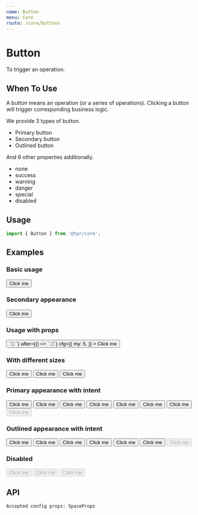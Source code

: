 ```yaml
---
name: Button
menu: Core
route: /core/buttons
---
```



# Button

To trigger an operation.

## When To Use

A button means an operation (or a series of operations). Clicking a button will trigger corresponding business logic.

We provide 3 types of button.

- Primary button
- Secondary button
- Outlined button

And 6 other properties additionally.

- none
- success
- warning
- danger
- special
- disabled

## Usage

```js
import { Button } from '@tpr/core';
```

## Examples

### Basic usage

<Playground>
	<Button>Click me</Button>
</Playground>

### Secondary appearance

<Playground>
	<Button
		appearance="secondary"
		>
			Click me
		</Button>
</Playground>

### Usage with props

<Playground>
	<Button
		appearance="primary"
		intent="danger"
		size="small"
		before={() => `🐑 `}
		after={() => ` 🦊`}
		cfg={{
			my: 5,
		}}
	>
		Click me
	</Button>
</Playground>

### With different sizes

<Playground>
	<Button size="large" cfg={{ mr: 3 }}>
		Click me
	</Button>
	<Button size="medium" cfg={{ mr: 3 }}>
		Click me
	</Button>
	<Button size="small" cfg={{ mr: 3 }}>
		Click me
	</Button>
</Playground>

### Primary appearance with intent

<Playground>
	<div style={{ background: '#e1e1e1' }}>
		<Button cfg={{ mr: 3, my: 3 }} intent="none">
			Click me
		</Button>
		<Button cfg={{ mr: 3 }} intent="success">
			Click me
		</Button>
		<Button cfg={{ mr: 3 }} intent="warning">
			Click me
		</Button>
		<Button cfg={{ mr: 3 }} intent="danger">
			Click me
		</Button>
		<Button cfg={{ mr: 3 }} intent="special">
			Click me
		</Button>
		<Button cfg={{ mr: 3 }} intent="white">
			Click me
		</Button>
		<Button cfg={{ mr: 3 }} intent="black">
			Click me
		</Button>
		<Button cfg={{ mr: 3 }} disabled>
			Click me
		</Button>
	</div>
</Playground>

### Outlined appearance with intent

<Playground>
	<Button cfg={{ mr: 3 }} appearance="outlined" intent="none">
		Click me
	</Button>
	<Button cfg={{ mr: 3 }} appearance="outlined" intent="success">
		Click me
	</Button>
	<Button cfg={{ mr: 3 }} appearance="outlined" intent="warning">
		Click me
	</Button>
	<Button cfg={{ mr: 3 }} appearance="outlined" intent="danger">
		Click me
	</Button>
	<Button cfg={{ mr: 3 }} appearance="outlined" intent="special">
		Click me
	</Button>
	<Button cfg={{ mr: 3 }} appearance="outlined" intent="black">
		Click me
	</Button>
	<Button cfg={{ mr: 3 }} appearance="outlined" disabled>
		Click me
	</Button>
</Playground>

### Disabled

<Playground>
	<div style={{ background: '#e1e1e1' }}>
		<Button cfg={{ mr: 3 }} disabled>
			Click me
		</Button>
		<Button cfg={{ mr: 3 }} appearance="secondary" disabled>
			Click me
		</Button>
		<Button cfg={{ mr: 3, my: 3 }} intent="warning" disabled>
			Click me
		</Button>
	</div>
</Playground>

## API

```
Accepted config props: SpaceProps
```

<Props of={Button} />
